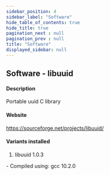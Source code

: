 ```yaml
---
sidebar_position: 4
sidebar_label: "Software"
hide_table_of_contents: true
hide_title: true
pagination_next : null
pagination_prev : null
title: "Software"
displayed_sidebar: null
---
```


## Software - libuuid


#### Description
Portable uuid C library

#### Website
https://sourceforge.net/projects/libuuid/

#### Variants installed
1. libuuid 1.0.3
<div class="ul-circle">
    - Compiled using: gcc 10.2.0
</div>

